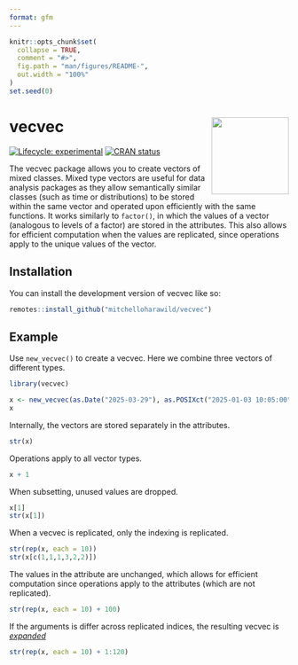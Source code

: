 ```yaml
---
format: gfm
---
```


<!-- README.md is generated from README.qmd. Please edit that file -->

```r
knitr::opts_chunk$set(
  collapse = TRUE,
  comment = "#>",
  fig.path = "man/figures/README-",
  out.width = "100%"
)
set.seed(0)
```

# vecvec <img src="man/figures/logo.svg" align="right" height="139" alt="" />

<!-- badges: start -->
[![Lifecycle: experimental](https://img.shields.io/badge/lifecycle-experimental-orange.svg)](https://lifecycle.r-lib.org/articles/stages.html#experimental)
[![CRAN status](https://www.r-pkg.org/badges/version/vecvec)](https://CRAN.R-project.org/package=vecvec)
<!-- badges: end -->

The vecvec package allows you to create vectors of mixed classes. Mixed type vectors are useful for data analysis packages as they allow semantically similar classes (such as time or distributions) to be stored within the same vector and operated upon efficiently with the same functions. It works similarly to `factor()`, in which the values of a vector (analogous to levels of a factor) are stored in the attributes. This also allows for efficient computation when the values are replicated, since operations apply to the unique values of the vector.

## Installation

You can install the development version of vecvec like so:

``` r
remotes::install_github("mitchelloharawild/vecvec")
```

## Example

Use `new_vecvec()` to create a vecvec. Here we combine three vectors of different types.

```r
library(vecvec)

x <- new_vecvec(as.Date("2025-03-29"), as.POSIXct("2025-01-03 10:05:00"), rnorm(10))
x
```

Internally, the vectors are stored separately in the attributes.

```r
str(x)
```

Operations apply to all vector types.

```r
x + 1
```

When subsetting, unused values are dropped.

```r
x[1]
str(x[1])
```

When a vecvec is replicated, only the indexing is replicated.

```r
str(rep(x, each = 10))
str(x[c(1,1,1,3,2,2)])
```

The values in the attribute are unchanged, which allows for efficient computation since operations apply to the attributes (which are not replicated).

```r
str(rep(x, each = 10) + 100)
```

If the arguments is differ across replicated indices, the resulting vecvec is [*expanded*](https://github.com/mitchelloharawild/vecvec/issues/2)

```r
str(rep(x, each = 10) + 1:120)
```

